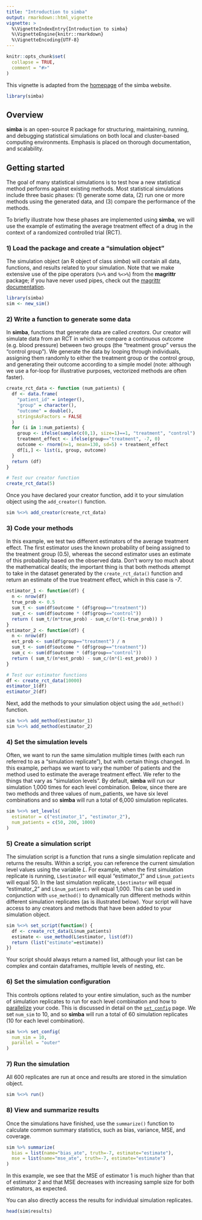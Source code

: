 ```yaml
---
title: "Introduction to simba"
output: rmarkdown::html_vignette
vignette: >
  %\VignetteIndexEntry{Introduction to simba}
  %\VignetteEngine{knitr::rmarkdown}
  %\VignetteEncoding{UTF-8}
---
```


```r
knitr::opts_chunk$set(
  collapse = TRUE,
  comment = "#>"
)
```

This vignette is adapted from the <a href="https://avi-kenny.github.io/simba/" target="_blank">homepage</a> of the simba website. 

```r
library(simba)
```

## Overview

**simba** is an open-source R package for structuring, maintaining, running, and debugging statistical simulations on both local and cluster-based computing environments. Emphasis is placed on thorough documentation, and scalability.

## Getting started

The goal of many statistical simulations is to test how a new statistical method performs against existing methods. Most statistical simulations include three basic phases: (1) generate some data, (2) run one or more methods using the generated data, and (3) compare the performance of the methods. 

To briefly illustrate how these phases are implemented using **simba**, we will use the example of estimating the average treatment effect of a drug in the context of a randomized controlled trial (RCT).

### 1) Load the package and create a "simulation object"

The simulation object (an R object of class *simba*) will contain all data, functions, and results related to your simulation. Note that we make extensive use of the pipe operators (`%>%` and `%<>%`) from the **magrittr** package; if you have never used pipes, check out the <a href="https://magrittr.tidyverse.org" target="_blank">magrittr documentation</a>.

```r
library(simba)
sim <- new_sim()
```

### 2) Write a function to generate some data

In **simba**, functions that generate data are called *creators*. Our creator will simulate data from an RCT in which we compare a continuous outcome (e.g. blood pressure) between two groups (the "treatment group" versus the "control group"). We generate the data by looping through individuals, assigning them randomly to either the treatment group or the control group, and generating their outcome according to a simple model (note: although we use a for-loop for illustrative purposes, vectorized methods are often faster).

```r
create_rct_data <- function (num_patients) {
  df <- data.frame(
    "patient_id" = integer(),
    "group" = character(),
    "outcome" = double(),
    stringsAsFactors = FALSE
  )
  for (i in 1:num_patients) {
    group <- ifelse(sample(c(0,1), size=1)==1, "treatment", "control")
    treatment_effect <- ifelse(group=="treatment", -7, 0)
    outcome <- rnorm(n=1, mean=130, sd=5) + treatment_effect
    df[i,] <- list(i, group, outcome)
  }
  return (df)
}

# Test our creator function
create_rct_data(5)
```

Once you have declared your creator function, add it to your simulation object using the `add_creator()` function.

```r
sim %<>% add_creator(create_rct_data)
```

### 3) Code your methods

In this example, we test two different estimators of the average treatment effect. The first estimator uses the known probability of being assigned to the treatment group (0.5), whereas the second estimator uses an estimate of this probability based on the observed data. Don't worry too much about the mathematical deatils; the important thing is that both methods attempt to take in the dataset generated by the `create_rct_data()` function and return an estimate of the true treatment effect, which in this case is *-7*.

```r
estimator_1 <- function(df) {
  n <- nrow(df)
  true_prob <- 0.5
  sum_t <- sum(df$outcome * (df$group=="treatment"))
  sum_c <- sum(df$outcome * (df$group=="control"))
  return ( sum_t/(n*true_prob) - sum_c/(n*(1-true_prob)) )
}
estimator_2 <- function(df) {
  n <- nrow(df)
  est_prob <- sum(df$group=="treatment") / n
  sum_t <- sum(df$outcome * (df$group=="treatment"))
  sum_c <- sum(df$outcome * (df$group=="control"))
  return ( sum_t/(n*est_prob) - sum_c/(n*(1-est_prob)) )
}

# Test our estimator functions
df <- create_rct_data(10000)
estimator_1(df)
estimator_2(df)
```

Next, add the methods to your simulation object using the `add_method()` function.

```r
sim %<>% add_method(estimator_1)
sim %<>% add_method(estimator_2)
```

### 4) Set the simulation levels

Often, we want to run the same simulation multiple times (with each run referred to as a "simulation replicate"), but with certain things changed. In this example, perhaps we want to vary the number of patients and the method used to estimate the average treatment effect. We refer to the things that vary as "simulation levels". By default, **simba** will run our simulation 1,000 times for each level combination. Below, since there are two methods and three values of num_patients, we have six level combinations and so **simba** will run a total of 6,000 simulation replicates.

```r
sim %<>% set_levels(
  estimator = c("estimator_1", "estimator_2"),
  num_patients = c(50, 200, 1000)
)
```

<!-- # !!!!! add_constants()  You can also reference <a href="" target="_blank">simulation constants</a> using the variable *C*. ????? -->
<!-- A simulation constant is something that does not change across your entire set of simulations. You could just as easily hard-code values in your code, but it's often easier to have these declared at a separate section so that they can be easily modified if needed. -->

### 5) Create a simulation script

The simulation script is a function that runs a single simulation replicate and returns the results. Within a script, you can reference the current simulation level values using the variable *L*. For example, when the first simulation replicate is running, `L$estimator` will equal "estimator_1" and `L$num_patients` will equal 50. In the last simulation replicate, `L$estimator` will equal "estimator_2" and `L$num_patients` will equal 1,000. This can be used in conjunction with `use_method()` to dynamically run different methods within different simulation replicates (as is illustrated below). Your script will have access to any creators and methods that have been added to your simulation object.

```r
sim %<>% set_script(function() {
  df <- create_rct_data(L$num_patients)
  estimate <- use_method(L$estimator, list(df))
  return (list("estimate"=estimate))
})
```

Your script should always return a named list, although your list can be complex and contain dataframes, multiple levels of nesting, etc.

### 6) Set the simulation configuration

This controls options related to your entire simulation, such as the number of simulation replicates to run for each level combination and how to <a href="https://avi-kenny.github.io/simba/parallelization/" target="_blank">parallelize</a> your code. This is discussed in detail on the <a href="https://avi-kenny.github.io/simba/function-reference/set_config/" target="_blank">`set_config`</a> page. We set `num_sim` to 10, and so **simba** will run a total of 60 simulation replicates (10 for each level combination).

```r
sim %<>% set_config(
  num_sim = 10,
  parallel = "outer"
)
```

### 7) Run the simulation

All 600 replicates are run at once and results are stored in the simulation object.

```r
sim %<>% run()
```

### 8) View and summarize results

Once the simulations have finished, use the `summarize()` function to calculate common summary statistics, such as bias, variance, MSE, and coverage.

```r
sim %>% summarize(
  bias = list(name="bias_ate", truth=-7, estimate="estimate"),
  mse = list(name="mse_ate", truth=-7, estimate="estimate")
)
```

In this example, we see that the MSE of estimator 1 is much higher than that of estimator 2 and that MSE decreases with increasing sample size for both estimators, as expected.

You can also directly access the results for individual simulation replicates.

```r
head(sim$results)
```
